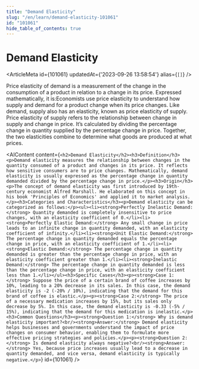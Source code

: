 ```yaml
---
title: "Demand Elasticity"
slug: "/en/learn/demand-elasticity-101061"
id: "101061"
hide_table_of_contents: true
---
```



# Demand Elasticity

<ArticleMeta id={101061} updatedAt={'2023-09-26 13:58:54'} alias={`[]`} />
<div className='border-solid border-b border-t-0 my-4 border-[var(--ifm-color-gray-300)]' />

Price elasticity of demand is a measurement of the change in the consumption of a product in relation to a change in its price. Expressed mathematically, it is:Economists use price elasticity to understand how supply and demand for a product change when its price changes. Like demand, supply also has an elasticity, known as price elasticity of supply. Price elasticity of supply refers to the relationship between change in supply and change in price. It’s calculated by dividing the percentage change in quantity supplied by the percentage change in price. Together, the two elasticities combine to determine what goods are produced at what prices.

<AIContent content={`<h2>Demand Elasticity</h2><h3>Definition</h3><p>Demand elasticity measures the relationship between changes in the quantity consumed of a product and changes in its price. It reflects how sensitive consumers are to price changes. Mathematically, demand elasticity is usually expressed as the percentage change in quantity demanded divided by the percentage change in price.</p><h3>Origin</h3><p>The concept of demand elasticity was first introduced by 19th-century economist Alfred Marshall. He elaborated on this concept in his book 'Principles of Economics' and applied it to market analysis.</p><h3>Categories and Characteristics</h3><p>Demand elasticity can be categorized as follows:</p><ul><li><strong>Perfectly Inelastic Demand:</strong> Quantity demanded is completely insensitive to price changes, with an elasticity coefficient of 0.</li><li><strong>Perfectly Elastic Demand:</strong> Any small change in price leads to an infinite change in quantity demanded, with an elasticity coefficient of infinity.</li><li><strong>Unit Elastic Demand:</strong> The percentage change in quantity demanded equals the percentage change in price, with an elasticity coefficient of 1.</li><li><strong>Elastic Demand:</strong> The percentage change in quantity demanded is greater than the percentage change in price, with an elasticity coefficient greater than 1.</li><li><strong>Inelastic Demand:</strong> The percentage change in quantity demanded is less than the percentage change in price, with an elasticity coefficient less than 1.</li></ul><h3>Specific Cases</h3><p><strong>Case 1:</strong> Suppose the price of a certain brand of coffee increases by 10%, leading to a 20% decrease in its sales. In this case, the demand elasticity is -2 (-20% / 10%), indicating that the demand for this brand of coffee is elastic.</p><p><strong>Case 2:</strong> The price of a necessary medication increases by 15%, but its sales only decrease by 5%. In this case, the demand elasticity is -0.33 (-5% / 15%), indicating that the demand for this medication is inelastic.</p><h3>Common Questions</h3><p><strong>Question 1:</strong> Why is demand elasticity important?<br/><strong>Answer:</strong> Demand elasticity helps businesses and governments understand the impact of price changes on consumer behavior, enabling them to formulate more effective pricing strategies and policies.</p><p><strong>Question 2:</strong> Is demand elasticity always negative?<br/><strong>Answer:</strong> Yes, because price increases usually lead to a decrease in quantity demanded, and vice versa, demand elasticity is typically negative.</p>`} id={101061} />

